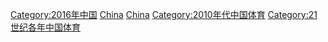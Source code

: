 [[Category:2016年中国|Category:2016年中国]]
[[Category:2016年亞洲體育|China]]
[[Category:2016年各國體育|China]]
[[Category:2010年代中国体育|Category:2010年代中国体育]]
[[Category:21世纪各年中国体育|Category:21世纪各年中国体育]]